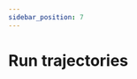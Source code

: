```yaml
---
sidebar_position: 7
---
```



# Run trajectories

<Title
  pre={['📖 User Guide', '🧮 Processing']}
  title={'Run trajectories'}
/>

This step involves computing the coordinates of the requested trajectories.
